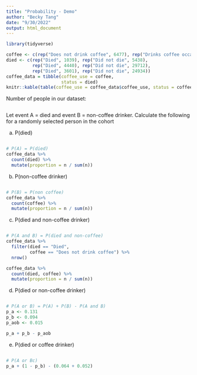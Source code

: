 ```yaml
---
title: "Probability - Demo"
author: "Becky Tang"
date: "9/30/2022"
output: html_document
---
```


```r
library(tidyverse)
```

```r
coffee <- c(rep("Does not drink coffee", 6477), rep("Drinks coffee occasionally", 34152), rep("Drinks coffee regularly", 28535))
died <- c(rep("Died", 1039), rep("Did not die", 5438), 
          rep("Died", 4440), rep("Did not die", 29712),
          rep("Died", 3601), rep("Did not die", 24934))
coffee_data = tibble(coffee_use = coffee,
                     status = died)
knitr::kable(table(coffee_use = coffee_data$coffee_use, status = coffee_data$status))
```

Number of people in our dataset:

```r
```


Let event A = died and event B = non-coffee drinker. Calculate the following for a randomly selected person in the cohort

a) P(died)

```r

```

```r
# P(A) = P(died)
coffee_data %>%
  count(died) %>%
  mutate(proportion = n / sum(n))

```


b) P(non-coffee drinker)

```r

```

```r
# P(B) = P(non coffee)
coffee_data %>%
  count(coffee) %>%
  mutate(proportion = n / sum(n))

```

c) P(died and non-coffee drinker)

```r

```

```r
# P(A and B) = P(died and non-coffee)
coffee_data %>%
  filter(died == "Died",
         coffee == "Does not drink coffee") %>%
  nrow()

coffee_data %>%
  count(died, coffee) %>%
  mutate(proportion = n / sum(n))
```


d) P(died or non-coffee drinker)

```r

```

```r
# P(A or B) = P(A) + P(B) - P(A and B) 
p_a <- 0.131
p_b <- 0.094
p_aob <- 0.015

p_a + p_b - p_aob
```

e) P(died or coffee drinker)

```r

```

```r
# P(A or Bc)
p_a + (1 - p_b) - (0.064 + 0.052)
```



